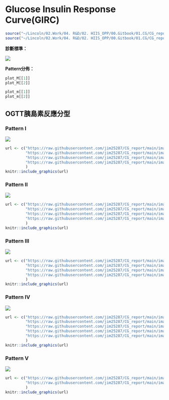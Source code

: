 # Glucose Insulin Response Curve(GIRC)

```r
source("~/Lincoln/02.Work/04. R&D/02. HIIS_OPP/00.Gitbook/01.CG/CG_report/rscript/lin_function.R")
source("~/Lincoln/02.Work/04. R&D/02. HIIS_OPP/00.Gitbook/01.CG/CG_report/rscript/02.girc.R")

```

**診斷標準：**

![](https://raw.githubusercontent.com/jim25287/CG_report/main/image/girc_class.png)

**Pattern分佈：**

```r
plot_M[[1]]
plot_M[[2]]
```

```r
plot_m[[1]]
plot_m[[2]]
```

## OGTT胰島素反應分型

### Pattern I

![](https://raw.githubusercontent.com/jim25287/CG_report/main/image/girc_class.png)

```r
url <- c("https://raw.githubusercontent.com/jim25287/CG_report/main/image/00.auto_scale/1.jpg",
         "https://raw.githubusercontent.com/jim25287/CG_report/main/image/00.auto_scale/2.jpg",
         "https://raw.githubusercontent.com/jim25287/CG_report/main/image/00.auto_scale/3.jpg",
         "https://raw.githubusercontent.com/jim25287/CG_report/main/image/00.auto_scale/4.jpg"
         )
knitr::include_graphics(url)

```

### Pattern II

![](https://raw.githubusercontent.com/jim25287/CG_report/main/image/girc_class.png)

```r
url <- c("https://raw.githubusercontent.com/jim25287/CG_report/main/image/00.auto_scale/5.jpg",
         "https://raw.githubusercontent.com/jim25287/CG_report/main/image/00.auto_scale/6.jpg",
         "https://raw.githubusercontent.com/jim25287/CG_report/main/image/00.auto_scale/7.jpg",
         "https://raw.githubusercontent.com/jim25287/CG_report/main/image/00.auto_scale/8.jpg"
         )
knitr::include_graphics(url)

```

### Pattern III

![](https://raw.githubusercontent.com/jim25287/CG_report/main/image/girc_class.png)

```r
url <- c("https://raw.githubusercontent.com/jim25287/CG_report/main/image/00.auto_scale/9.jpg",
         "https://raw.githubusercontent.com/jim25287/CG_report/main/image/00.auto_scale/10.jpg",
         "https://raw.githubusercontent.com/jim25287/CG_report/main/image/00.auto_scale/11.jpg",
         "https://raw.githubusercontent.com/jim25287/CG_report/main/image/00.auto_scale/12.jpg"
         )
knitr::include_graphics(url)

```

### Pattern IV

![](https://raw.githubusercontent.com/jim25287/CG_report/main/image/girc_class.png)

```r
url <- c("https://raw.githubusercontent.com/jim25287/CG_report/main/image/00.auto_scale/13.jpg",
         "https://raw.githubusercontent.com/jim25287/CG_report/main/image/00.auto_scale/14.jpg",
         "https://raw.githubusercontent.com/jim25287/CG_report/main/image/00.auto_scale/15.jpg",
         "https://raw.githubusercontent.com/jim25287/CG_report/main/image/00.auto_scale/16.jpg",
         "https://raw.githubusercontent.com/jim25287/CG_report/main/image/00.auto_scale/17.jpg"
         )
knitr::include_graphics(url)

```

### Pattern V

![](https://raw.githubusercontent.com/jim25287/CG_report/main/image/girc_class.png)

```r
url <- c("https://raw.githubusercontent.com/jim25287/CG_report/main/image/00.auto_scale/18.jpg",
         "https://raw.githubusercontent.com/jim25287/CG_report/main/image/00.auto_scale/19.jpg"
         )
knitr::include_graphics(url)

```

